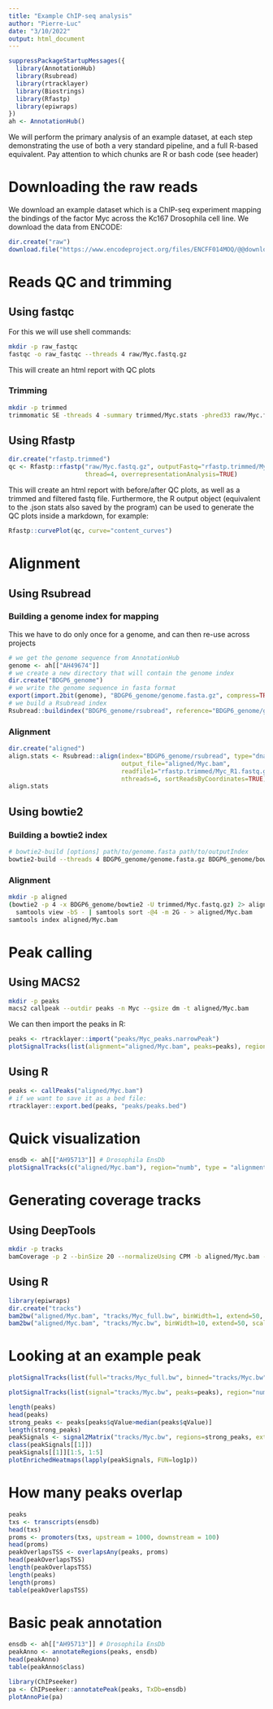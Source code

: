 ```yaml
---
title: "Example ChIP-seq analysis"
author: "Pierre-Luc"
date: "3/10/2022"
output: html_document
---
```


```r
suppressPackageStartupMessages({
  library(AnnotationHub)
  library(Rsubread)
  library(rtracklayer)
  library(Biostrings)
  library(Rfastp)
  library(epiwraps)
})
ah <- AnnotationHub()
```

We will perform the primary analysis of an example dataset, at each step demonstrating the use of both a very standard pipeline, and a full R-based equivalent. Pay attention to which chunks are R or bash code (see header)

# Downloading the raw reads

We download an example dataset which is a ChIP-seq experiment mapping the bindings
of the factor Myc across the Kc167 Drosophila cell line.
We download the data from ENCODE:

```r
dir.create("raw")
download.file("https://www.encodeproject.org/files/ENCFF014MOQ/@@download/ENCFF014MOQ.fastq.gz", dest="raw/Myc.fastq.gz")
```

# Reads QC and trimming

## Using fastqc 

For this we will use shell commands:

```bash
mkdir -p raw_fastqc
fastqc -o raw_fastqc --threads 4 raw/Myc.fastq.gz
```

This will create an html report with QC plots

### Trimming

```bash
mkdir -p trimmed
trimmomatic SE -threads 4 -summary trimmed/Myc.stats -phred33 raw/Myc.fastq.gz trimmed/Myc.fastq.gz ILLUMINACLIP:TruSeq3-SE:2:15:4:4:true LEADING:20 TRAILING:20 SLIDINGWINDOW:4:15 MINLEN:25
```

## Using Rfastp

```r
dir.create("rfastp.trimmed")
qc <- Rfastp::rfastp("raw/Myc.fastq.gz", outputFastq="rfastp.trimmed/Myc", 
                     thread=4, overrepresentationAnalysis=TRUE)
```

This will create an html report with before/after QC plots, as well as a trimmed
and filtered fastq file. Furthermore, the R output object (equivalent to the .json 
stats also saved by the program) can be used to generate the QC plots inside a
markdown, for example:

```r
Rfastp::curvePlot(qc, curve="content_curves")
```


# Alignment

## Using Rsubread

### Building a genome index for mapping

This we have to do only once for a genome, and can then re-use across projects

```r
# we get the genome sequence from AnnotationHub
genome <- ah[["AH49674"]]
# we create a new directory that will contain the genome index
dir.create("BDGP6_genome")
# we write the genome sequence in fasta format
export(import.2bit(genome), "BDGP6_genome/genome.fasta.gz", compress=TRUE)
# we build a Rsubread index
Rsubread::buildindex("BDGP6_genome/rsubread", reference="BDGP6_genome/genome.fasta.gz")
```

### Alignment

```r
dir.create("aligned")
align.stats <- Rsubread::align(index="BDGP6_genome/rsubread", type="dna",
                               output_file="aligned/Myc.bam",
                               readfile1="rfastp.trimmed/Myc_R1.fastq.gz", 
                               nthreads=6, sortReadsByCoordinates=TRUE)
align.stats
```


## Using bowtie2

### Building a bowtie2 index

```bash
# bowtie2-build [options] path/to/genome.fasta path/to/outputIndex
bowtie2-build --threads 4 BDGP6_genome/genome.fasta.gz BDGP6_genome/bowtie2
```

### Alignment

```bash
mkdir -p aligned
(bowtie2 -p 4 -x BDGP6_genome/bowtie2 -U trimmed/Myc.fastq.gz) 2> aligned/Myc.bowtie2 |\
  samtools view -bS - | samtools sort -@4 -m 2G - > aligned/Myc.bam
samtools index aligned/Myc.bam
```

# Peak calling

## Using MACS2

```bash
mkdir -p peaks
macs2 callpeak --outdir peaks -n Myc --gsize dm -t aligned/Myc.bam
```

We can then import the peaks in R:

```r
peaks <- rtracklayer::import("peaks/Myc_peaks.narrowPeak")
plotSignalTracks(list(alignment="aligned/Myc.bam", peaks=peaks), region="numb", ensdb=ensdb, transcripts="full")
```


## Using R

```r
peaks <- callPeaks("aligned/Myc.bam")
# if we want to save it as a bed file:
rtracklayer::export.bed(peaks, "peaks/peaks.bed")
```


# Quick visualization

```r
ensdb <- ah[["AH95713"]] # Drosophila EnsDb
plotSignalTracks(c("aligned/Myc.bam"), region="numb", type = "alignment", ensdb=ensdb, transcripts="full")
```


# Generating coverage tracks

## Using DeepTools

```bash
mkdir -p tracks
bamCoverage -p 2 --binSize 20 --normalizeUsing CPM -b aligned/Myc.bam -o tracks/Myc.bw
```


## Using R

```r
library(epiwraps)
dir.create("tracks")
bam2bw("aligned/Myc.bam", "tracks/Myc_full.bw", binWidth=1, extend=50, scaling=TRUE)
bam2bw("aligned/Myc.bam", "tracks/Myc.bw", binWidth=10, extend=50, scaling=TRUE)
```

# Looking at an example peak

```r
plotSignalTracks(list(full="tracks/Myc_full.bw", binned="tracks/Myc.bw", peaks=peaks), region="numb", ensdb=ensdb)
```


```r
plotSignalTracks(list(signal="tracks/Myc.bw", peaks=peaks), region="numb", ensdb=ensdb)
```



```r
length(peaks)
head(peaks)
strong_peaks <- peaks[peaks$qValue>median(peaks$qValue)]
length(strong_peaks)
peakSignals <- signal2Matrix("tracks/Myc.bw", regions=strong_peaks, extend=2000, w=20)
class(peakSignals[[1]])
peakSignals[[1]][1:5, 1:5]
plotEnrichedHeatmaps(lapply(peakSignals, FUN=log1p))
```

# How many peaks overlap

```r
peaks
txs <- transcripts(ensdb)
head(txs)
proms <- promoters(txs, upstream = 1000, downstream = 100)
head(proms)
peakOverlapsTSS <- overlapsAny(peaks, proms)
head(peakOverlapsTSS)
length(peakOverlapsTSS)
length(peaks)
length(proms)
table(peakOverlapsTSS)
```





# Basic peak annotation

```r
ensdb <- ah[["AH95713"]] # Drosophila EnsDb
peakAnno <- annotateRegions(peaks, ensdb)
head(peakAnno)
table(peakAnno$class)
```

```r
library(ChIPseeker)
pa <- ChIPseeker::annotatePeak(peaks, TxDb=ensdb)
plotAnnoPie(pa)
```
